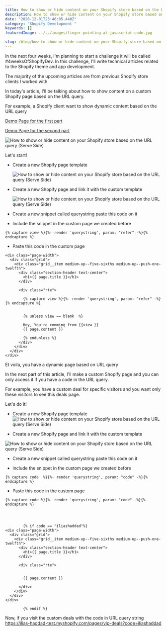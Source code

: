 ```yaml
---
title: How to show or hide content on your Shopify store based on the URL query (Serve Side)
description: How to show or hide content on your Shopify store based on the URL query (Serve Side)
date: "2020-12-01T23:46:05.440Z"
category: "Shopify Development "
keywords: []
featuredImage: ../../images/finger-pointing-at-javascript-code.jpg

slug: /blog/how-to-show-or-hide-content-on-your-Shopify-store-based-on-the-URL-query
---
```


In the next four weeks, I'm planning to start a challenge it will be called #4weeksOfShopifyDev. In this challenge, I'll write technical articles related to the Shopify theme and app development.

The majority of the upcoming articles are from previous Shopify store clients I worked with

In today's article, I'll be talking about how to show content on a custom Shopify page based on the URL query.

For example, a Shopify client want to show dynamic content based on the URL query

[Demo Page for the first part](https://ilias-haddad-test.myshopify.com/pages/about-us?refer=facebook)

[Demo Page for the second part](https://ilias-haddad-test.myshopify.com/pages/vip-deals?code=iliashaddad)

![ How to show or hide content on your Shopify store based on the URL query (Serve Side)](https://cdn-images-1.medium.com/max/1600/1*EHD3GYdtmRnw1BaG8UbTpA.gif)

Let's start!

- Create a new Shopify page template

  ![ How to show or hide content on your Shopify store based on the URL query (Serve Side)](../../images/how-to-show-or-hide-content-on-your-Shopify-store-based-on-the-URL-query-1.png)

* Create a new Shopify page and link it with the custom template

  ![ How to show or hide content on your Shopify store based on the URL query (Serve Side)](../../images/how-to-show-or-hide-content-on-your-Shopify-store-based-on-the-URL-query-2.png)

* Create a new snippet called querystring paste this code on it

* Include the snippet in the custom page we created before

```liquid
{% capture view %}{%- render 'querystring', param: "refer" -%}{% endcapture %}

```

- Paste this code in the custom page

```
<div class="page-width">
  <div class="grid">
    <div class="grid__item medium-up--five-sixths medium-up--push-one-twelfth">
      <div class="section-header text-center">
        <h1>{{ page.title }}</h1>
      </div>

      <div class="rte">

        {% capture view %}{%- render 'querystring', param: "refer" -%}{% endcapture %}


        {% unless view == blank  %}

        Hey, You're comming from {{view }}
        {{ page.content }}

        {% endunless %}
      </div>
    </div>
  </div>
</div>
```

Et voila, you have a dynamic page based on URL query

In the next part of this article, I'll make a custom Shopify page and you can only access it if you have a code in the URL query.

For example, you have a custom deal for specific visitors and you want only these visitors to see this deals page.

Let's do it!

- Create a new Shopify page template
  ![ How to show or hide content on your Shopify store based on the URL query (Serve Side)](../../images/how-to-show-or-hide-content-on-your-Shopify-store-based-on-the-URL-query-4.png)

- Create a new Shopify page and link it with the custom template

![ How to show or hide content on your Shopify store based on the URL query (Serve Side)](../../images/how-to-show-or-hide-content-on-your-Shopify-store-based-on-the-URL-query-5.png)

- Create a new snippet called querystring paste this code on it

- Include the snippet in the custom page we created before

```liquid
{% capture code  %}{%- render 'querystring', param: "code" -%}{% endcapture %}

```

- Paste this code in the custom page

```
{% capture code %}{%- render 'querystring', param: "code" -%}{% endcapture %}




        {% if code == "iliashaddad"%}
<div class="page-width">
  <div class="grid">
    <div class="grid__item medium-up--five-sixths medium-up--push-one-twelfth">
      <div class="section-header text-center">
        <h1>{{ page.title }}</h1>
      </div>

      <div class="rte">


        {{ page.content }}

      </div>
    </div>
  </div>
</div>

        {% endif %}
```

Now, if you visit the custom deals with the code in URL query string https://ilias-haddad-test.myshopify.com/pages/vip-deals?code=iliashaddad
